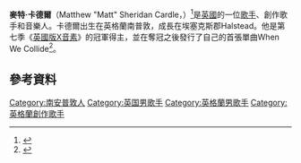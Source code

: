 {{Infobox musical artist <!-- See Wikipedia:WikiProject_Musicians -->
| name            = Matt Cardle
| image           = Matt Cardle, Belfast Apr 2014.jpg
| caption         = 
| image_size      = 
| background      = 男歌手
| birth_name      = Matthew Sheridan Cardle
| alias           =
| birth_date      = {{birth date and age|df=y|1983|04|15}}
| birth_place     = [[英格蘭|英格蘭]][[南安普敦|南安普敦]]
| origin          = 英格蘭[[埃塞克斯郡|埃塞克斯郡]]Halstead
| instrument      =主唱，吉他
| genre           = 獨立流行，流行搖滾，流行
| occupation      = [[創作歌手|創作歌手]]
| years_active    = 2005-現在
| label           = {{Flatlist |
*[[Syco_Music|Syco]]
*[[Columbia_Records|Columbia]]
*So What
*Absolute
*[[Universal_Records|Universal]]}}
| associated_acts = {{Flatlist |
*[[Seven_Summers|Seven Summers]]
*[[Darwyn_(band)|Darwyn]]
*[[List_of_The_X_Factor_finalists_(UK_series_7)|''The X Factor'' finalists 2010]]
}}
| website         = {{URL|www.mattcardlemusic.com}}
}}
'''麥特·卡德爾'''（Matthew "Matt" Sheridan Cardle，{{bd|1983年|4月15日}}）<ref name="My Story">{{cite book|title=Matt Cardle: My Story |last=Cardle |first=Matt |year=2010 |publisher=Harper |isbn=978-0-00-742670-6 }}</ref>是[[英國|英國]]的一位[[歌手|歌手]]、創作歌手和音樂人。卡德爾出生在英格蘭南普敦，成長在埃塞克斯郡Halstead。他是第七季《[[英國版X音素|英國版X音素]]》的冠軍得主，並在奪冠之後發行了自己的首張單曲When We Collide<ref>{{cite news|url=http://news.bbc.co.uk/local/essex/hi/people_and_places/arts_and_culture/newsid_9281000/9281554.stm|title=X Factor winner Matt Cardle hailed by his Essex family |date=13 December 2010|work=BBC News|accessdate=13 December 2010}}</ref>。
==參考資料==
{{reflist}}
{{Authority control}}
{{DEFAULTSORT:Cardle, Matt}}
[[Category:南安普敦人|Category:南安普敦人]]
[[Category:英国男歌手|Category:英国男歌手]]
[[Category:英格蘭男歌手|Category:英格蘭男歌手]]
[[Category:英格蘭創作歌手|Category:英格蘭創作歌手]]
{{UK-bio-stub}}